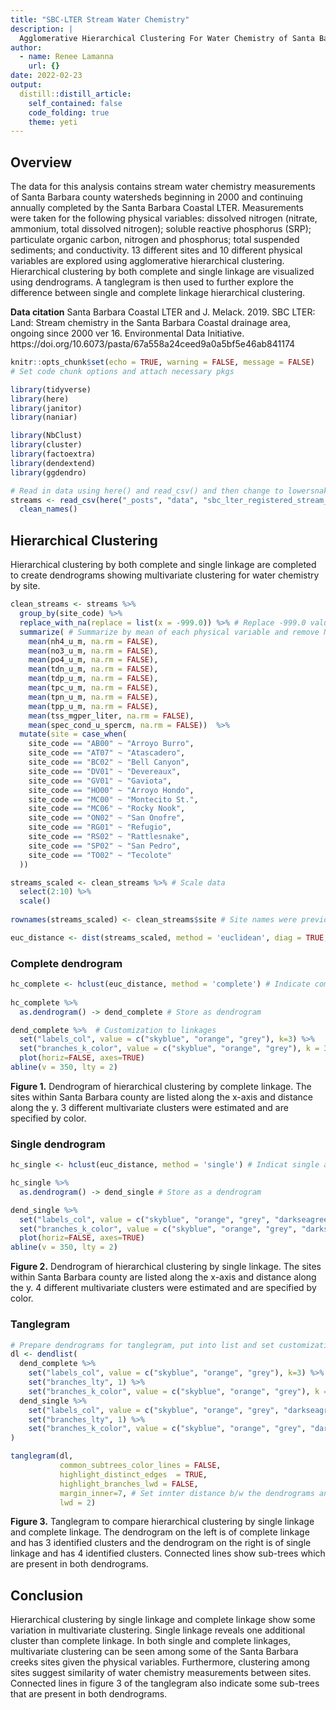 ```yaml
---
title: "SBC-LTER Stream Water Chemistry"
description: |
  Agglomerative Hierarchical Clustering For Water Chemistry of Santa Barbara Streams.
author:
  - name: Renee Lamanna
    url: {}
date: 2022-02-23
output:
  distill::distill_article:
    self_contained: false
    code_folding: true
    theme: yeti
---
```



## Overview

The data for this analysis contains stream water chemistry measurements of Santa Barbara county watersheds beginning in 2000 and continuing annually completed by the Santa Barbara Coastal LTER. Measurements were taken for the following physical variables: dissolved nitrogen (nitrate, ammonium, total dissolved nitrogen); soluble reactive phosphorus (SRP); particulate organic carbon, nitrogen and phosphorus; total suspended sediments; and conductivity. 13 different sites and 10 different physical variables are explored using agglomerative hierarchical clustering. Hierarchical clustering by both complete and single linkage are visualized using dendrograms. A tanglegram is then used to further explore the difference between single and complete linkage hierarchical clustering.

**Data citation** 
Santa Barbara Coastal LTER and J. Melack. 2019. SBC LTER: Land: Stream chemistry in the Santa Barbara Coastal drainage area, ongoing since 2000 ver 16. Environmental Data Initiative. https://doi.org/10.6073/pasta/67a558a24ceed9a0a5bf5e46ab841174 


```r
knitr::opts_chunk$set(echo = TRUE, warning = FALSE, message = FALSE)
# Set code chunk options and attach necessary pkgs

library(tidyverse)
library(here)
library(janitor)
library(naniar)

library(NbClust)
library(cluster)
library(factoextra)
library(dendextend)
library(ggdendro)
```

```r
# Read in data using here() and read_csv() and then change to lowersnake case using clean_names()
streams <- read_csv(here("_posts", "data", "sbc_lter_registered_stream_chemistry.csv")) %>% 
  clean_names()
```


## Hierarchical Clustering {.tabset .tabset-fade} 
Hierarchical clustering by both complete and single linkage are completed to create dendrograms showing multivariate clustering for water chemistry by site.


```r
clean_streams <- streams %>% 
  group_by(site_code) %>% 
  replace_with_na(replace = list(x = -999.0)) %>% # Replace -999.0 values w/ NA
  summarize( # Summarize by mean of each physical variable and remove NAs
    mean(nh4_u_m, na.rm = FALSE),
    mean(no3_u_m, na.rm = FALSE),
    mean(po4_u_m, na.rm = FALSE),
    mean(tdn_u_m, na.rm = FALSE),
    mean(tdp_u_m, na.rm = FALSE),
    mean(tpc_u_m, na.rm = FALSE),
    mean(tpn_u_m, na.rm = FALSE),
    mean(tpp_u_m, na.rm = FALSE),
    mean(tss_mgper_liter, na.rm = FALSE),
    mean(spec_cond_u_spercm, na.rm = FALSE))  %>% 
  mutate(site = case_when(
    site_code == "AB00" ~ "Arroyo Burro",
    site_code == "AT07" ~ "Atascadero",
    site_code == "BC02" ~ "Bell Canyon",
    site_code == "DV01" ~ "Devereaux",
    site_code == "GV01" ~ "Gaviota",
    site_code == "HO00" ~ "Arroyo Hondo",
    site_code == "MC00" ~ "Montecito St.",
    site_code == "MC06" ~ "Rocky Nook",
    site_code == "ON02" ~ "San Onofre",
    site_code == "RG01" ~ "Refugio",
    site_code == "RS02" ~ "Rattlesnake",
    site_code == "SP02" ~ "San Pedro",
    site_code == "TO02" ~ "Tecolote"
  ))
```

``` r
streams_scaled <- clean_streams %>% # Scale data
  select(2:10) %>% 
  scale()
    
rownames(streams_scaled) <- clean_streams$site # Site names were previously dropped, need to add back in 

euc_distance <- dist(streams_scaled, method = 'euclidean', diag = TRUE, upper = TRUE)     # Calculate euclidean distance


```

### Complete dendrogram

```r
hc_complete <- hclust(euc_distance, method = 'complete') # Indicate complete as method
  
hc_complete %>% 
  as.dendrogram() -> dend_complete # Store as dendrogram

dend_complete %>%  # Customization to linkages
  set("labels_col", value = c("skyblue", "orange", "grey"), k=3) %>%
  set("branches_k_color", value = c("skyblue", "orange", "grey"), k = 3) %>%
  plot(horiz=FALSE, axes=TRUE)
abline(v = 350, lty = 2)


```

**Figure 1.** Dendrogram of hierarchical clustering by complete linkage. The sites within Santa Barbara county are listed along the x-axis and distance along the y. 3 different multivariate clusters were estimated and are specified by color. 


### Single dendrogram
```r
hc_single <- hclust(euc_distance, method = 'single') # Indicat single as method

hc_single %>% 
  as.dendrogram() -> dend_single # Store as a dendrogram

dend_single %>% 
  set("labels_col", value = c("skyblue", "orange", "grey", "darkseagreen"), k=4) %>%
  set("branches_k_color", value = c("skyblue", "orange", "grey", "darkseagreen"), k = 4) %>%
  plot(horiz=FALSE, axes=TRUE)
abline(v = 350, lty = 2)

```

**Figure 2.** Dendrogram of hierarchical clustering by single linkage. The sites within Santa Barbara county are listed along the x-axis and distance along the y. 4 different multivariate clusters were estimated and are specified by color. 


### Tanglegram

```r
# Prepare dendrograms for tanglegram, put into list and set customizations
dl <- dendlist(
  dend_complete %>% 
    set("labels_col", value = c("skyblue", "orange", "grey"), k=3) %>%
    set("branches_lty", 1) %>%
    set("branches_k_color", value = c("skyblue", "orange", "grey"), k = 3),
  dend_single %>% 
    set("labels_col", value = c("skyblue", "orange", "grey", "darkseagreen"), k=4) %>%
    set("branches_lty", 1) %>%
    set("branches_k_color", value = c("skyblue", "orange", "grey", "darkseagreen" ), k = 4)
)

tanglegram(dl, 
           common_subtrees_color_lines = FALSE, 
           highlight_distinct_edges  = TRUE, 
           highlight_branches_lwd = FALSE,
           margin_inner=7, # Set innter distance b/w the dendrograms and connecting lines
           lwd = 2)

```


**Figure 3.** Tanglegram to compare hierarchical clustering by single linkage and complete linkage. The dendrogram on the left is of complete linkage and has 3 identified clusters and the dendrogram on the right is of single linkage and has 4 identified clusters. Connected lines show sub-trees which are present in both dendrograms. 


## Conclusion

Hierarchical clustering by single linkage and complete linkage show some variation in multivariate clustering. Single linkage reveals one additional cluster than complete linkage. In both single and complete linkages, multivariate clustering can be seen among some of the Santa Barbara creeks sites given the physical variables. Furthermore, clustering among sites suggest similarity of water chemistry measurements between sites. Connected lines in figure 3 of the tanglegram also indicate some sub-trees that are present in both dendrograms.



